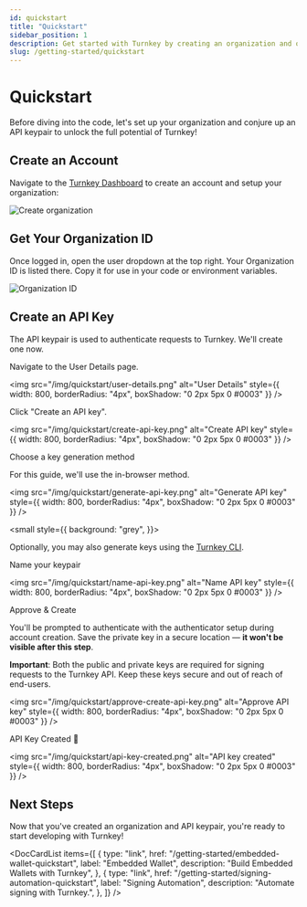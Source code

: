 ```yaml
---
id: quickstart
title: "Quickstart"
sidebar_position: 1
description: Get started with Turnkey by creating an organization and obtaining your keys.
slug: /getting-started/quickstart
---
```




# Quickstart

Before diving into the code, let's set up your organization and conjure up an API keypair to unlock the full potential of Turnkey!

## Create an Account

Navigate to the [Turnkey Dashboard](https://app.turnkey.com/dashboard/auth/initial) to create an account and setup your organization:

<p style={{ textAlign: "center" }}>
  <img
    src="/img/quickstart/create_organization.png"
    alt="Create organization"
    style={{ width: 800, borderRadius: "4px", boxShadow: "0 2px 5px 0 #0003" }}
  />
</p>

## Get Your Organization ID

Once logged in, open the user dropdown at the top right. Your Organization ID is listed there. Copy it for use in your code or environment variables.

<p style={{ textAlign: "center" }}>
  <img
    src="/img/quickstart/org-id.png"
    alt="Organization ID"
    style={{ width: 800, borderRadius: "4px", boxShadow: "0 2px 5px 0 #0003" }}
  />
</p>

## Create an API Key

The API keypair is used to authenticate requests to Turnkey. We'll create one now.

<Steps>
  <Step>Navigate to the User Details page.</Step>

<img
  src="/img/quickstart/user-details.png"
  alt="User Details"
  style={{ width: 800, borderRadius: "4px", boxShadow: "0 2px 5px 0 #0003" }}
/>

<Step>Click "Create an API key".</Step>

<img
  src="/img/quickstart/create-api-key.png"
  alt="Create API key"
  style={{ width: 800, borderRadius: "4px", boxShadow: "0 2px 5px 0 #0003" }}
/>

<Step>Choose a key generation method</Step>

For this guide, we'll use the in-browser method.

<img
  src="/img/quickstart/generate-api-key.png"
  alt="Generate API key"
  style={{ width: 800, borderRadius: "4px", boxShadow: "0 2px 5px 0 #0003" }}
/>

<small style={{ background: "grey", }}>

Optionally, you may also generate keys using the <a href="/sdks/cli">Turnkey CLI</a>.

</small>

<Step>Name your keypair</Step>

<img
  src="/img/quickstart/name-api-key.png"
  alt="Name API key"
  style={{ width: 800, borderRadius: "4px", boxShadow: "0 2px 5px 0 #0003" }}
/>

<Step>Approve & Create</Step>

You'll be prompted to authenticate with the authenticator setup during account creation.
Save the private key in a secure location — **it won't be visible after this step**.

**Important**: Both the public and private keys are required for signing requests to the Turnkey API. Keep these keys secure and out of reach of end-users.

<img
  src="/img/quickstart/approve-create-api-key.png"
  alt="Approve API key"
  style={{ width: 800, borderRadius: "4px", boxShadow: "0 2px 5px 0 #0003" }}
/>

<Step>API Key Created 🎉</Step>

<img
  src="/img/quickstart/api-key-created.png"
  alt="API key created"
  style={{ width: 800, borderRadius: "4px", boxShadow: "0 2px 5px 0 #0003" }}
/>

</Steps>

## Next Steps

Now that you've created an organization and API keypair, you're ready to start developing with Turnkey!

<DocCardList
  items={[
    {
      type: "link",
      href: "/getting-started/embedded-wallet-quickstart",
      label: "Embedded Wallet",
      description: "Build Embedded Wallets with Turnkey",
    },
    {
      type: "link",
      href: "/getting-started/signing-automation-quickstart",
      label: "Signing Automation",
      description: "Automate signing with Turnkey.",
    },
  ]}
/>
